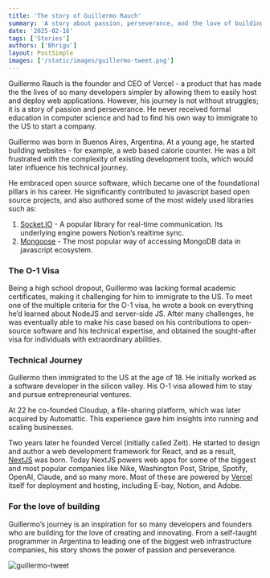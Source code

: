 ```yaml
---
title: 'The story of Guillermo Rauch'
summary: 'A story about passion, perseverance, and the love of building'
date: '2025-02-16'
tags: ['Stories']
authors: ['Bhrigu']
layout: PostSimple
images: ['/static/images/guillermo-tweet.png']
---
```


Guillermo Rauch is the founder and CEO of Vercel - a product that has made the the lives of so many developers simpler by allowing them to easily host and deploy web applications. However, his journey is not without struggles; it is a story of passion and perseverance. He never received formal education in computer science and had to find his own way to immigrate to the US to start a company.

Guillermo was born in Buenos Aires, Argentina. At a young age, he started building websites - for example, a web based calorie counter. He was a bit frustrated with the complexity of existing development tools, which would later influence his technical journey.

He embraced open source software, which became one of the foundational pillars in his career. He significantly contributed to javascript based open source projects, and also authored some of the most widely used libraries such as:

1. [Socket.IO](https://socket.io/) - A popular library for real-time communication. Its underlying engine powers Notion’s realtime sync.
2. [Mongoose](https://mongoosejs.com/) - The most popular way of accessing MongoDB data in javascript ecosystem.

### The O-1 Visa

Being a high school dropout, Guillermo was lacking formal academic certificates, making it challenging for him to immigrate to the US. To meet one of the multiple criteria for the O-1 visa, he wrote a book on everything he’d learned about NodeJS and server-side JS. After many challenges, he was eventually able to make his case based on his contributions to open-source software and his technical expertise, and obtained the sought-after visa for individuals with extraordinary abilities.

### Technical Journey

Guillermo then immigrated to the US at the age of 18. He initially worked as a software developer in the silicon valley. His O-1 visa allowed him to stay and pursue entrepreneurial ventures.

At 22 he co-founded Cloudup, a file-sharing platform, which was later acquired by Automattic. This experience gave him insights into running and scaling businesses.

Two years later he founded Vercel (initially called Zeit). He started to design and author a web development framework for React, and as a result, [NextJS](https://nextjs.org/) was born. Today NextJS powers web apps for some of the biggest and most popular companies like Nike, Washington Post, Stripe, Spotify, OpenAI, Claude, and so many more. Most of these are powered by [Vercel](https://vercel.com/) itself for deployment and hosting, including E-bay, Notion, and Adobe.

### For the love of building

Guillermo’s journey is an inspiration for so many developers and founders who are building for the love of creating and innovating. From a self-taught programmer in Argentina to leading one of the biggest web infrastructure companies, his story shows the power of passion and perseverance.

![guillermo-tweet](/static/images/guillermo-tweet.png)
